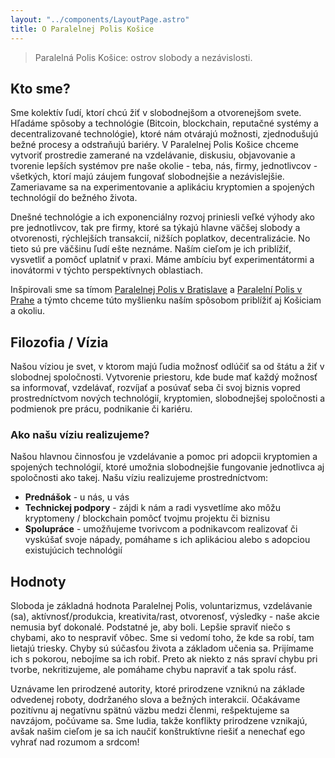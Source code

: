 ```yaml
---
layout: "../components/LayoutPage.astro"
title: O Paralelnej Polis Košice
---
```



> Paralelná Polis Košice: ostrov slobody a nezávislosti.

## Kto sme?

Sme kolektív ľudí, ktorí chcú žiť v slobodnejšom a otvorenejšom svete. Hľadáme spôsoby a technológie (Bitcoin, blockchain, reputačné systémy a decentralizované technológie), ktoré nám otvárajú možnosti, zjednodušujú bežné procesy a odstraňujú bariéry. V Paralelnej Polis Košice chceme vytvoriť prostredie zamerané na vzdelávanie, diskusiu, objavovanie a tvorenie lepších systémov pre naše okolie - teba, nás, firmy, jednotlivcov - všetkých, ktorí majú záujem fungovať slobodnejšie a nezávislejšie. Zameriavame sa na experimentovanie a aplikáciu kryptomien a spojených technológií do bežného života.

Dnešné technológie a ich exponenciálny rozvoj priniesli veľké výhody ako pre jednotlivcov, tak pre firmy, ktoré sa týkajú hlavne väčšej slobody a otvorenosti, rýchlejších transakcií, nižších poplatkov, decentralizácie. No tieto sú pre väčšinu ľudí ešte neznáme. Naším cieľom je ich priblížiť, vysvetliť a pomôcť uplatniť v praxi. Máme ambíciu byť experimentátormi a inovátormi v týchto perspektívnych oblastiach.

Inšpirovali sme sa tímom [Paralelnej Polis v Bratislave](https://paralelnapolis.sk/) a [Paralelní Polis v Prahe](https://www.paralelnipolis.cz/) a týmto chceme túto myšlienku naším spôsobom priblížiť aj Košiciam a okoliu.

## Filozofia / Vízia

Našou víziou je svet, v ktorom majú ľudia možnosť odlúčiť sa od štátu a žiť v slobodnej spoločnosti. Vytvorenie priestoru, kde bude mať každý možnosť sa informovať, vzdelávať, rozvíjať a posúvať seba či svoj biznis vopred prostredníctvom nových technológií, kryptomien, slobodnejšej spoločnosti a podmienok pre prácu, podnikanie či kariéru.

### Ako našu víziu realizujeme?

Našou hlavnou činnosťou je vzdelávanie a pomoc pri adopcii kryptomien a spojených technológií, ktoré umožnia slobodnejšie fungovanie jednotlivca aj spoločnosti ako takej. Našu víziu realizujeme prostredníctvom:

- **Prednášok** - u nás, u vás
- **Technickej podpory** - zájdi k nám a radi vysvetlíme ako môžu
  kryptomeny / blockchain pomôcť tvojmu projektu či biznisu
- **Spolupráce** - umožňujeme tvorivcom a podnikavcom realizovať či
  vyskúšať svoje nápady, pomáhame s ich aplikáciou alebo s adopciou
  existujúcich technológií

## Hodnoty

Sloboda je základná hodnota Paralelnej Polis, voluntarizmus, vzdelávanie (sa), aktívnosť/produkcia, kreativita/rast, otvorenosť, výsledky - naše akcie nemusia byť dokonalé. Podstatné je, aby boli. Lepšie spraviť niečo s chybami, ako to nespraviť vôbec. Sme si vedomí toho, že kde sa robí, tam lietajú triesky. Chyby sú súčasťou života a základom učenia sa. Prijímame ich s pokorou, nebojíme sa ich robiť. Preto ak niekto z nás spraví chybu pri tvorbe, nekritizujeme, ale pomáhame chybu napraviť a tak spolu rásť.

Uznávame len prirodzené autority, ktoré prirodzene vzniknú na základe odvedenej roboty, dodržaného slova a bežných interakcií. Očakávame pozitívnu aj negatívnu spätnú väzbu medzi členmi, rešpektujeme sa navzájom, počúvame sa. Sme ludia, takže konflikty prirodzene vznikajú, avšak našim cieľom je sa ich naučiť konštruktívne riešiť a nenechať ego vyhrať nad rozumom a srdcom!

<CardCoworking />
<CardPrenajom />
